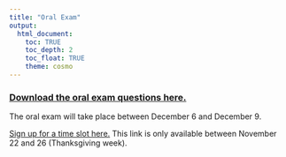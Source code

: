 ```yaml
---
title: "Oral Exam"
output: 
  html_document:
    toc: TRUE
    toc_depth: 2
    toc_float: TRUE
    theme: cosmo
---
```


### [**Download the oral exam questions here.**](oral exam.docx)

The oral exam will take place between December 6 and December 9.

[Sign up for a time slot here.](https://calendly.com/sara-weston/oral-exam) This link is only available between November 22 and 26 (Thanksgiving week).
<!-- If you have not already signed up for a time to take the oral exam, please email Sara.  -->

<!-- Questions for the oral exam will be made available in late November.  -->